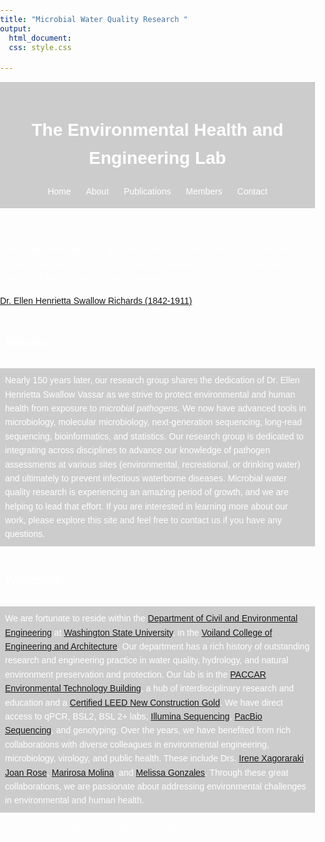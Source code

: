 ```yaml
---
title: "Microbial Water Quality Research "
output: 
  html_document:
  css: style.css

---
```


<style>
body {
    font-family: Arial, sans-serif;
    line-height: 1.6;
    margin: 0;
    padding: 0;
    background: url('images/park.jpg') no-repeat center center fixed;
    background-size: cover;
    color: white; /* Text color */
}

header {
    background-color: #4444; /* Green background color */
    color: white; /* Text color */
    padding: 1rem 0; /* Adjust padding as needed */
    text-align: center;
}

nav ul {
    list-style: none;
    padding: 0;
    margin: 0;
}

nav ul li {
    display: inline;
    margin: 0 10px;
}

nav ul li a {
    color: white;
    text-decoration: none;
}

nav ul li a:hover {
    text-decoration: underline;
}

.main-content {
    padding: 2rem;
}

.section {
    margin-bottom: 2rem;
    padding: 1rem;
    background-color: #ffffff; /* White background color */
    border-radius: 5px; /* Optional: Adds rounded corners */
    box-shadow: 0 0 10px rgba(0, 0, 0, 0.1); /* Optional: Adds a shadow */
}

.footer {
    background-color: #dddd; /* shaded white */
    color: white; /* Text color */
    text-align: center;
    padding: 1rem 0;
    position: fixed;
    bottom: 0;
    width: 100%;
}
</style>

<header>
  <h1>The Environmental Health and Engineering Lab</h1>
  <nav>
    <ul>
      <li><a href="index.html">Home</a></li>
      <li><a href="about.html">About</a></li>
      <li><a href="publications.html">Publications</a></li>
      <li><a href="members.html">Members</a></li>
      <li><a href="contact.html">Contact</a></li>
    </ul>
  </nav>
</header>

"The quality of life depends upon the ability of society to teach its members how to live in harmony with their environment—defined first as family, then the community, then the world and its resources."

[Dr. Ellen Henrietta Swallow Richards (1842-1911)](https://en.wikipedia.org/wiki/Ellen_Swallow_Richards)

<section id="Mission">
<main>
  <h2 style="background-color: #55555; color: light gray; padding: 8px;">Mission</h2>
  <p style="background-color: #cccccc; color: white; padding: 8px;">Nearly 150 years later, our research group shares the dedication of Dr. Ellen Henrietta Swallow Vassar as we strive to protect environmental and human health from exposure to *microbial pathogens*. We now have advanced tools in microbiology, molecular microbiology, next-generation sequencing, long-read sequencing, bioinformatics, and statistics. Our research group is dedicated to integrating across disciplines to advance our knowledge of pathogen assessments at various sites (environmental, recreational, or drinking water) and ultimately to prevent infectious waterborne diseases. Microbial water quality research is experiencing an amazing period of growth, and we are helping to lead that effort. If you are interested in learning more about our work, please explore this site and feel free to contact us if you have any questions.</p>
</section>
</main>


<main>
<section id="Welcome">
  <h2 style="background-color: #55555; color: light gray; padding: 8px;" >Welcome</h2>
  <p style="background-color: #cccccc; color: white; padding: 8px;">We are fortunate to reside within the [Department of Civil and Environmental Engineering](https://ce.wsu.edu/) at [Washington State University](http://www.wsu.edu), in the [Voiland College of Engineering and Architecture](https://vcea.wsu.edu/). Our department has a rich history of outstanding research and engineering practice in water quality, hydrology, and natural environment preservation and protection. Our lab is in the [PACCAR Environmental Technology Building](https://cplinc.com/work/projects/paccar-environmental-technology-building/), a hub of interdisciplinary research and education and a [Certified LEED New Construction Gold](https://lmnarchitects.com/project/paccar-environmental-technology-building-washington-state-university). We have direct access to qPCR, BSL2, BSL 2+ labs, [Illumina Sequencing](https://labs.wsu.edu/genomicscore/), [PacBio Sequencing](https://lbb.wsu.edu/), and genotyping. Over the years, we have benefited from rich collaborations with diverse colleagues in environmental engineering, microbiology, virology, and public health. These include Drs. [Irene Xagoraraki](https://www.egr.msu.edu/~xagorara/), [Joan Rose](https://rosejo.msu.domains/), [Marirosa Molina](https://www.researchgate.net/profile/Marirosa-Molina), and [Melissa Gonzales](https://sph.tulane.edu/enhs/melissa-gonzales). Through these great collaborations, we are passionate about addressing environmental challenges in environmental and human health.</p>
</section>
</main>

<footer>
  <p>&copy; 2024 Research Website. All rights reserved.</p>
</footer>



